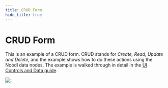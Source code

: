 ```yaml
---
title: CRUD Form
hide_title: true
---
```


# CRUD Form

This is an example of a CRUD form. CRUD stands for _Create, Read, Update and Delete_, and the example shows how to do these actions using the Noodl data nodes.
The example is walked through in detail in the [UI Controls and Data guide](/docs/guides/data/ui-controls-and-data).

<div className="ndl-image-with-background m">

![](/library/examples/crud-form/final-crud-thumb.png)

<ImportButton zip="/library/examples/crud-form/final-crud-1.zip" name="Mapbox Example" thumb="/library/examples/crud-form/final-crud-thumb.png" />

</div>
